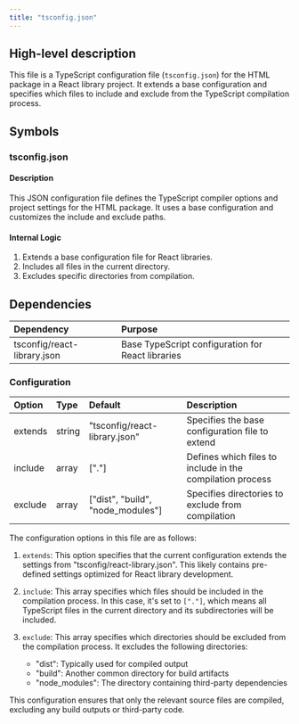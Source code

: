 ```yaml
---
title: "tsconfig.json"
---
```


## High-level description

This file is a TypeScript configuration file (`tsconfig.json`) for the HTML package in a React library project. It extends a base configuration and specifies which files to include and exclude from the TypeScript compilation process.

## Symbols

### tsconfig.json
#### Description
This JSON configuration file defines the TypeScript compiler options and project settings for the HTML package. It uses a base configuration and customizes the include and exclude paths.

#### Internal Logic
1. Extends a base configuration file for React libraries.
2. Includes all files in the current directory.
3. Excludes specific directories from compilation.

## Dependencies

| Dependency | Purpose |
|:-----------|:--------|
| tsconfig/react-library.json | Base TypeScript configuration for React libraries |

### Configuration

| Option | Type | Default | Description |
|:-------|:-----|:--------|:------------|
| extends | string | "tsconfig/react-library.json" | Specifies the base configuration file to extend |
| include | array | ["."] | Defines which files to include in the compilation process |
| exclude | array | ["dist", "build", "node_modules"] | Specifies directories to exclude from compilation |

The configuration options in this file are as follows:

1. `extends`: This option specifies that the current configuration extends the settings from "tsconfig/react-library.json". This likely contains pre-defined settings optimized for React library development.

2. `include`: This array specifies which files should be included in the compilation process. In this case, it's set to `["."]`, which means all TypeScript files in the current directory and its subdirectories will be included.

3. `exclude`: This array specifies which directories should be excluded from the compilation process. It excludes the following directories:
   - "dist": Typically used for compiled output
   - "build": Another common directory for build artifacts
   - "node_modules": The directory containing third-party dependencies

This configuration ensures that only the relevant source files are compiled, excluding any build outputs or third-party code.